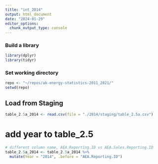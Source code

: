 ```yaml
---
title: "int_2014"
output: html_document
date: "2024-01-29"
editor_options: 
  chunk_output_type: console
---
```




### Build a library
```R
library(dplyr)
library(tidyr)

```

### Set working directory
```R
repo <- "~/repos/ak-energy-statistics-2011_2021/"
setwd(repo)

```

## Load from Staging
```R
table_2.5a_2014 <- read.csv(file = "./2014/staging/table_2.5a.csv")


```


# add year to table_2.5
```R
# different column name, AEA.Reporting.ID vs AEA.Sales.Reporting.ID
table_2.5a_2014 <- table_2.5a_2014 %>%
  mutate(Year = "2014", .before = "AEA.Reporting.ID")


```
